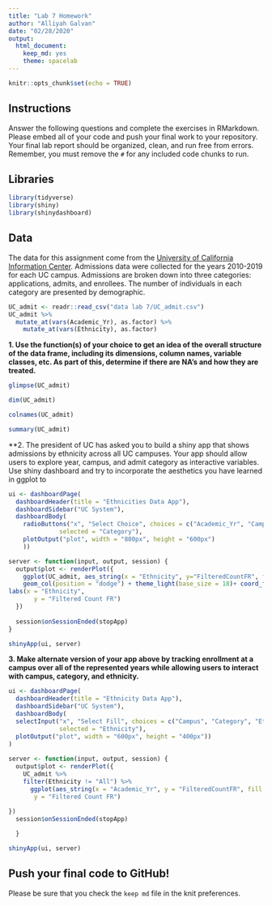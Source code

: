 ```yaml
---
title: "Lab 7 Homework"
author: "Alliyah Galvan"
date: "02/28/2020"
output:
  html_document: 
    keep_md: yes
    theme: spacelab
---
```


```r
knitr::opts_chunk$set(echo = TRUE)
```

## Instructions
Answer the following questions and complete the exercises in RMarkdown. Please embed all of your code and push your final work to your repository. Your final lab report should be organized, clean, and run free from errors. Remember, you must remove the `#` for any included code chunks to run.  

## Libraries
```r
library(tidyverse)
library(shiny)
library(shinydashboard)
```

## Data
The data for this assignment come from the [University of California Information Center](https://www.universityofcalifornia.edu/infocenter). Admissions data were collected for the years 2010-2019 for each UC campus. Admissions are broken down into three categories: applications, admits, and enrollees. The number of individuals in each category are presented by demographic.  
```r
UC_admit <- readr::read_csv("data lab 7/UC_admit.csv")
UC_admit %>% 
  mutate_at(vars(Academic_Yr), as.factor) %>% 
    mutate_at(vars(Ethnicity), as.factor)
```

**1. Use the function(s) of your choice to get an idea of the overall structure of the data frame, including its dimensions, column names, variable classes, etc. As part of this, determine if there are NA's and how they are treated.**  
```r
glimpse(UC_admit)
```

```r
dim(UC_admit)
```

```r
colnames(UC_admit)
```

```r
summary(UC_admit)
```

**2. The president of UC has asked you to build a shiny app that shows admissions by ethnicity across all UC campuses. Your app should allow users to explore year, campus, and admit category as interactive variables. Use shiny dashboard and try to incorporate the aesthetics you have learned in ggplot to 

```r
ui <- dashboardPage(
  dashboardHeader(title = "Ethnicities Data App"),
  dashboardSidebar("UC System"),
  dashboardBody(
    radioButtons("x", "Select Choice", choices = c("Academic_Yr", "Campus", "Category"), 
              selected = "Category"),
    plotOutput("plot", width = "800px", height = "600px")
    ))

server <- function(input, output, session) { 
  output$plot <- renderPlot({
    ggplot(UC_admit, aes_string(x = "Ethnicity", y="FilteredCountFR", fill=input$x)) +
    geom_col(position = "dodge") + theme_light(base_size = 18)+ coord_flip()+
labs(x = "Ethnicity",
       y = "Filtered Count FR") 
  })
  
  session$onSessionEnded(stopApp)
}

shinyApp(ui, server)
```


**3. Make alternate version of your app above by tracking enrollment at a campus over all of the represented years while allowing users to interact with campus, category, and ethnicity.**

```r
ui <- dashboardPage(
  dashboardHeader(title = "Ethnicity Data App"),
  dashboardSidebar("UC System"),
  dashboardBody(
  selectInput("x", "Select Fill", choices = c("Campus", "Category", "Ethnicity"), 
              selected = "Ethnicity"), 
  plotOutput("plot", width = "600px", height = "400px"))
)
  
server <- function(input, output, session) { 
  output$plot <- renderPlot({
    UC_admit %>% 
    filter(Ethnicity != "All") %>% 
      ggplot(aes_string(x = "Academic_Yr", y = "FilteredCountFR", fill = input$x))+ theme(axis.text.x = element_text(angle = 60, hjust = 1))+ geom_bar(stat = "identity") + labs(x = "Academic Year",
       y = "Filtered Count FR") 
  
})
  session$onSessionEnded(stopApp)

  }

shinyApp(ui, server)
```

## Push your final code to GitHub!
Please be sure that you check the `keep md` file in the knit preferences. 